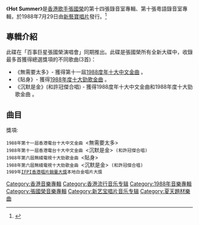 
{{Album infobox | <!-- See Wikipedia:WikiProject_Albums -->
| Name = Hot Summer
| Type = [[專輯|專輯]]
| Artist = [[張國榮|張國榮]]
|  Cover       = Hotsummer.jpg
|  Background  = 
| Released = 1988年7月29日
| Recorded = 1988年
| Genre = [[粵語流行音樂|粵語流行音樂]]
| Label = [[新藝寶唱片|新藝寶唱片]]
| Language = [[粵語|粵語]]
| Producer =[[張國榮|張國榮]]、[[楊喬興|楊喬興]]
| Last album = [[拒絕再玩|拒絕再玩]]<br/>（1988）
| This album = '''Hot Summer'''<br/>（1988）
| Next album = [[Leslie側面|Leslie]]<br/>（1989）
}}

《'''Hot Summer'''》是[[香港|香港]][[歌手|歌手]][[張國榮|張國榮]]的第十四張錄音室專輯、第十張粵語錄音室專輯，於1988年7月29日由[[新藝寶唱片|新藝寶唱片]]發行。<ref>{{Cite web |url=https://itunes.apple.com/hk/album/hot-summer/979115054 |title=存档副本 |accessdate=2018-10-25 |archive-date=2018-10-26 |archive-url=https://web.archive.org/web/20181026064440/https://itunes.apple.com/hk/album/hot-summer/979115054 |dead-url=no }}</ref>

== 專輯介紹 ==
此碟在「百事巨星張國榮演唱會」同期推出。此碟是張國榮所有全新大碟中，收錄最多首獲得總選獎項的不同歌曲(3首)：
*《無需要太多》- 獲得第十一屆[[第十一屆十大中文金曲得獎名單|1988度年十大中文金曲]] 。
*《貼身》- 獲得[[1988年度十大勁歌金曲得獎名單|1988年度十大勁歌金曲]] 。
*《沉默是金》(和許冠傑合唱) - 獲得1988度年十大中文金曲和1988年度十大勁歌金曲 。

== 曲目 ==
{{Track listing
| collapsed       = 
| headline        = 
| font_size = 
| total_length = 

| all_writing = 
| all_music = 
| all_lyrics = 
| all_arranger = 
| all_producer = 
| all_note = 

| extra_column =

| title1          = Hot Summer
| note1           =
| longnote1           = 
| lyrics1         = [[潘偉源|潘偉源]]
| music1          = [[盧東尼|盧東尼]]
| arranger1          = 船山基紀
| producer1          = 
| extra1          = 
| length1         = 

| title2          = 貼身
| note2           =
| longnote2           = 
| lyrics2         = [[陳少琪|陳少琪]]
| music2          = 盧東尼
| arranger2          = 盧東尼
| producer2         = 
| extra2          = 
| length2         = 

| title3          = 無需要太多
| note3           =
| longnote3           = 改編自[[馬兆駿|馬兆駿]]的《我要的不多》
| lyrics3         = [[林夕|林夕]]
| music3          = [[馬兆駿|馬兆駿]]
| arranger3          = 船山基紀
| producer3          = 
| extra3          = 
| length3         = 

| title4          = 可否多一吻
| note4           =
| longnote4           = 電影《我愛太空人》主題曲
| lyrics4         = [[潘源良|潘源良]]
| music4          = [[泰迪羅賓|泰迪羅賓]]
| arranger4          = 盧東尼
| producer4          = 
| extra4         = 
| length4         = 

| title5          = Hey！不要玩
| note5           =
| longnote5           = 改編自[[吉川晃司|吉川晃司]]的《Pretty Date》
| lyrics5         = [[因葵|因葵]]
| music5          = 村松邦男
| arranger5          = [[杜自持|杜自持]]
| producer5          = 
| extra5          = 
| length5         = 

| title6          = 沉默是金
| note6           = 獨唱版
| longnote6           = 台語版為[[陳盈潔|陳盈潔]]《海海人生》
| lyrics6         = [[許冠傑|許冠傑]]
| music6          = 張國榮
| arranger6         = [[鮑比達|鮑比達]]
| producer6          = 
| extra6          = 
| length6         = 

| title7          = 繼續跳舞
| note7          =
| longnote7           = 改編自[[Madonna|Madonna]]的《Everybody》
| lyrics7         = 潘偉源
| music7          = Ciccone
| arranger7          = [[唐奕聰|唐奕聰]]
| producer7         = 
| extra7          = 
| length7         = 

| title8          = 濃情
| note8           =
| longnote8           = 電影《殺之戀》主題曲
| lyrics8         = [[林敏驄|林敏驄]]
| music8          = [[林敏怡|林敏怡]]
| arranger8          = 林敏怡
| producer8          = 張國榮<br>楊喬興
| extra8          = 
| length8         = 

| title9          = 內心爭鬥
| note9          =
| longnote9           = 
| lyrics9         = 林敏驄
| music9          = [[徐日勤|徐日勤]]
| arranger9          = 船山基紀
| producer9          = 
| extra9          = 
| length9         = 

| title10         = 再戀
| note10           =
| longnote10           = 改編自[[Glenn_Frey|Glenn Frey]]的《The one you love》
| lyrics10        = 潘源良
| music10         = Glenn Frey
| arranger10          = 何永堅
| producer10          = 
| extra10          = 
| length10        = 
}}

<div class="references-small">
<references />
</div>



獎項:
 1988年第十一屆香港電台十大中文金曲 <無需要太多>
 1988年第十一屆香港電台十大中文金曲 <沉默是金> (和許冠傑合唱)
 1988年第六屆無綫電視十大勁歌金曲 <貼身>
 1988年第六屆無綫電視十大勁歌金曲 <沉默是金> (和許冠傑合唱)
 1989年[[IFPI香港唱片銷量大獎|IFPI香港唱片銷量大獎]]本地白金唱片大獎


{{張國榮}}

[[Category:香港音樂專輯|Category:香港音樂專輯]]
[[Category:香港流行音乐专辑|Category:香港流行音乐专辑]]
[[Category:1988年音樂專輯|Category:1988年音樂專輯]]
[[Category:張國榮音樂專輯|Category:張國榮音樂專輯]]
[[Category:新艺宝唱片音乐专辑|Category:新艺宝唱片音乐专辑]]
[[Category:夏天題材樂曲|Category:夏天題材樂曲]]